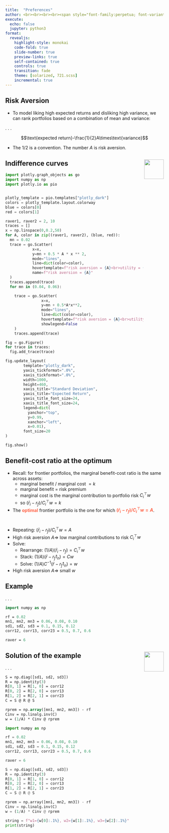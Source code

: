 ```yaml
---
title:  "Preferences"
author: <br><br><br><br><span style="font-family:perpetua; font-variant:small-caps; color:#606060;">Kerry Back</span><br><br><img src="RiceBusiness-transparent-logo-sm.png"  height=80>
execute:
  echo: false
  jupyter: python3
format: 
  revealjs:
    highlight-style: monokai
    code-fold: true
    slide-number: true
    preview-links: true
    self-contained: true
    controls: true
    transition: fade
    theme: [solarized, 721.scss]
    incremental: true
---
```


## Risk Aversion

- To model liking high expected returns and disliking high variance, we can rank portfolios based on a combination of mean and variance:

. . . 

$$\text{expected return}-\frac{1}{2}A\times\text{variance}$$

- The 1/2 is a convention. The number $A$ is risk aversion. 

## Indifference curves <a href="https://bbcx-investments.com/portfolios/preferences"><img src="images/Rice_Owl.jpg" style="width:.65in;" align=right vertical-align=center></a>

```python
import plotly.graph_objects as go
import numpy as np
import plotly.io as pio


plotly_template = pio.templates["plotly_dark"]
colors = plotly_template.layout.colorway
blue = colors[0]
red = colors[1]

raver1, raver2 = 2, 10
traces = []
x = np.linspace(0,0.2,50)
for A, color in zip((raver1, raver2), (blue, red)):
  mn = 0.02
  trace = go.Scatter(
            x=x,
            y=mn + 0.5 * A * x ** 2,
            mode="lines",
            line=dict(color=color),
            hovertemplate=f"risk aversion = {A}<br>utility = {mn:.2f}<extra></extra>",
            name=f"risk aversion = {A}"
  )
  traces.append(trace)
  for mn in (0.04, 0.06):

    trace = go.Scatter(
                x=x,
                y=mn + 0.5*A*x**2,
                mode="lines",
                line=dict(color=color),
                hovertemplate=f"risk aversion = {A}<br>utility = {mn:.2f}<extra></extra>",
                showlegend=False
    )
    traces.append(trace)

fig = go.Figure()
for trace in traces:
  fig.add_trace(trace)

fig.update_layout(
        template="plotly_dark",
        yaxis_tickformat=".0%",
        xaxis_tickformat=".0%",
        width=1000,
        height=460,
        xaxis_title="Standard Deviation",
        yaxis_title="Expected Return",
        yaxis_title_font_size=24,
        xaxis_title_font_size=24,
        legend=dict(
          yanchor="top", 
          y=0.99, 
          xanchor="left", 
          x=0.01),
        font_size=20
)

fig.show()
```


## Benefit-cost ratio at the optimum

- Recall: for frontier portfolios, the marginal benefit-cost ratio is the same across assets:
  - marginal benefit / marginal cost $= k$
  - marginal benefit = risk premium
  - marginal cost is the marginal contribution to portfolio risk $C_i^\top w$
  - so $(\bar{r}_i-r_f)/C_i^\top w = k$
- The [optimal]{style="color:tomato; font-weight:bold"} frontier portfolio is the one for which [$(\bar{r}_i-r_f)/C_i^\top w = A$]{style="color:tomato; font-weight:bold"}.

#

- Repeating: $(\bar{r}_i-r_f)/C_i^\top w = A$
- High risk aversion $A \Rightarrow$ low marginal contributions to risk $C_i^\top w$
- Solve:
  - Rearrange: $(1/A)(\bar{r}_i-r_f) = C_i^\top w$
  - Stack: $(1/A)(\bar{r}-r_f1_n) = Cw$
  - Solve: $(1/A)C^{-1}(\bar{r}-r_f1_n) = w$
- High risk aversion $A \Rightarrow$ small $w$

## Example

. . .

```.p
import numpy as np

rf = 0.02
mn1, mn2, mn3 = 0.06, 0.08, 0.10
sd1, sd2, sd3 = 0.1, 0.15, 0.12
corr12, corr13, corr23 = 0.5, 0.7, 0.6

raver = 6
```

## Solution of the example <a href="https://bbcx-investments.com/portfolios/optimal"><img src="images/Rice_Owl.jpg" style="width:.65in;" align=right vertical-align=center></a>

. . .

```.p
S = np.diag([sd1, sd2, sd3])
R = np.identity(3)
R[0, 1] = R[1, 0] = corr12
R[0, 2] = R[2, 0] = corr13
R[1, 2] = R[2, 1] = corr23
C = S @ R @ S

rprem = np.array([mn1, mn2, mn3]) - rf
Cinv = np.linalg.inv(C)
w = (1/A) * Cinv @ rprem
```

```python
import numpy as np

rf = 0.02
mn1, mn2, mn3 = 0.06, 0.08, 0.10
sd1, sd2, sd3 = 0.1, 0.15, 0.12
corr12, corr13, corr23 = 0.5, 0.7, 0.6

raver = 6

S = np.diag([sd1, sd2, sd3])
R = np.identity(3)
R[0, 1] = R[1, 0] = corr12
R[0, 2] = R[2, 0] = corr13
R[1, 2] = R[2, 1] = corr23
C = S @ R @ S

rprem = np.array([mn1, mn2, mn3]) - rf
Cinv = np.linalg.inv(C)
w = (1/A) * Cinv @ rprem

string = f"w1={w[0]:.1%}, w2={w[1]:.1%}, w3={w[2]:.1%}"
print(string)
```
